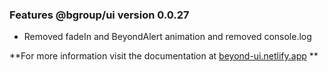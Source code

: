 ### Features @bgroup/ui version 0.0.27

- Removed fadeIn and BeyondAlert animation and removed console.log 

**For more information visit the documentation at  [beyond-ui.netlify.app](https://beyond-ui.netlify.app) **
